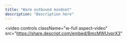 ```yaml
---
title: "Warm outbound mindset"
description: "Description here"
---
```


<video
  controls
  className="w-full aspect-video"
  src="https://share.descript.com/embed/BmcMWUvprX3"
></video>

